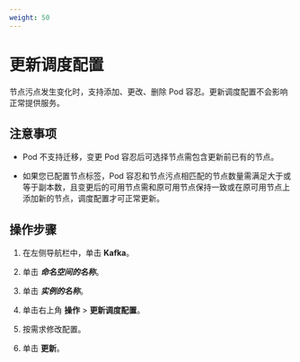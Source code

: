 ```yaml
---
weight: 50
---
```


# 更新调度配置

节点污点发生变化时，支持添加、更改、删除 Pod 容忍。更新调度配置不会影响正常提供服务。

## 注意事项

* Pod 不支持迁移，变更 Pod 容忍后可选择节点需包含更新前已有的节点。

* 如果您已配置节点标签，Pod 容忍和节点污点相匹配的节点数量需满足大于或等于副本数，且变更后的可用节点需和原可用节点保持一致或在原可用节点上添加新的节点，调度配置才可正常更新。


## 操作步骤

<Tabs>

<Tab label="Web Console">

1. 在左侧导航栏中，单击 **Kafka**。

2. 单击 ***命名空间的名称***。

3. 单击 ***实例的名称***。

4. 单击右上角 **操作** > **更新调度配置**。

4. 按需求修改配置。

5. 单击 **更新**。

</Tab>

</Tabs>
